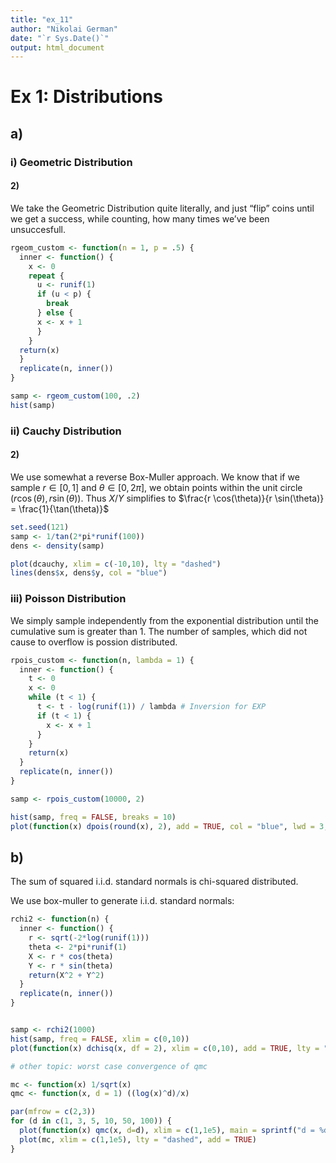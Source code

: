 ```yaml
---
title: "ex_11"
author: "Nikolai German"
date: "`r Sys.Date()`"
output: html_document
---
```


# Ex 1: Distributions

## a)

### i) Geometric Distribution

#### 2)

We take the Geometric Distribution quite literally, and just "flip" coins until we get a success, while counting, how many times we've been unsuccesfull.

```r
rgeom_custom <- function(n = 1, p = .5) {
  inner <- function() {
    x <- 0
    repeat {
      u <- runif(1)
      if (u < p) {
        break
      } else {
      x <- x + 1
      }
    }
  return(x)
  }
  replicate(n, inner())
}

samp <- rgeom_custom(100, .2)
hist(samp)
```


### ii) Cauchy Distribution

#### 2)
We use somewhat a reverse Box-Muller approach. We know that if we sample $r \in [0,1]$ and $\theta \in [0, 2\pi]$, we obtain points within the unit circle $(r \cos(\theta), r \sin(\theta))$. Thus $X/Y$ simplifies to $\frac{r \cos(\theta)}{r \sin(\theta)} = \frac{1}{\tan(\theta)}$

```r
set.seed(121)
samp <- 1/tan(2*pi*runif(100))
dens <- density(samp)

plot(dcauchy, xlim = c(-10,10), lty = "dashed")
lines(dens$x, dens$y, col = "blue")
```
### iii) Poisson Distribution

We simply sample independently from the exponential distribution until the cumulative sum is greater than 1. The number of samples, which did not cause to overflow is possion distributed.

```r

rpois_custom <- function(n, lambda = 1) {
  inner <- function() {
    t <- 0
    x <- 0
    while (t < 1) {
      t <- t - log(runif(1)) / lambda # Inversion for EXP
      if (t < 1) {
        x <- x + 1
      }
    }
    return(x)
  }
  replicate(n, inner())
}

samp <- rpois_custom(10000, 2)

hist(samp, freq = FALSE, breaks = 10)
plot(function(x) dpois(round(x), 2), add = TRUE, col = "blue", lwd = 3, xlim = c(0, 10))

```




## b)

The sum of squared i.i.d. standard normals is chi-squared distributed.

We use box-muller to generate i.i.d. standard normals:

```r
rchi2 <- function(n) {
  inner <- function() {
    r <- sqrt(-2*log(runif(1)))
    theta <- 2*pi*runif(1)
    X <- r * cos(theta)
    Y <- r * sin(theta)
    return(X^2 + Y^2)
  }
  replicate(n, inner())
}


samp <- rchi2(1000)
hist(samp, freq = FALSE, xlim = c(0,10))
plot(function(x) dchisq(x, df = 2), xlim = c(0,10), add = TRUE, lty = "dashed", lwd = 1.5)
```

```r
# other topic: worst case convergence of qmc

mc <- function(x) 1/sqrt(x)
qmc <- function(x, d = 1) ((log(x)^d)/x)

par(mfrow = c(2,3))
for (d in c(1, 3, 5, 10, 50, 100)) {
  plot(function(x) qmc(x, d=d), xlim = c(1,1e5), main = sprintf("d = %d", d), log = "xy")
  plot(mc, xlim = c(1,1e5), lty = "dashed", add = TRUE)
}


```

